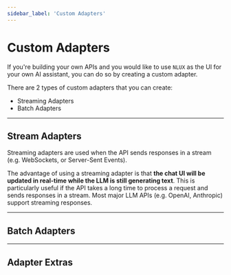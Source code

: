 ```yaml
---
sidebar_label: 'Custom Adapters'
---
```






# Custom Adapters

If you're building your own APIs and you would like to use `NLUX` as the UI for your own AI assistant,
you can do so by creating a custom adapter.

There are 2 types of custom adapters that you can create:

* Streaming Adapters
* Batch Adapters

---

## Stream Adapters

Streaming adapters are used when the API sends responses in a stream (e.g. WebSockets, or Server-Sent Events).

The advantage of using a streaming adapter is that **the chat UI will be updated in real-time while the LLM is still
generating text**. This is particularly useful if the API takes a long time to process a request and sends responses
in a stream. Most major LLM APIs (e.g. OpenAI, Anthropic) support streaming responses.

<PlatformSelector reactJs={StreamAdaptersReactJs} javascript={StreamAdaptersJavaScript}/>

---

## Batch Adapters

<PlatformSelector reactJs={BatchAdaptersReactJs} javascript={BatchAdaptersJavaScript}/>

---

## Adapter Extras

<PlatformSelector reactJs={AdapterExtrasReactJs} javascript={AdapterExtrasJavaScript}/>
